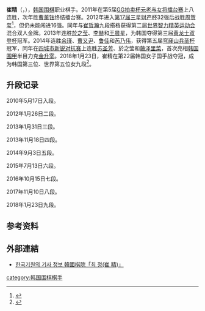 {{Infobox go player
| image = 
| 全名 = 崔精
| 英文名 = 
| 生於 = {{birth date and age|1996|10|7}}
| 出生地 = 
| 國籍 = {{KOR}}
| 入段 = 2010年
| 段位 = 九段
| 所屬 = [[韩国棋院|韩国棋院]]
}}
'''崔精'''（{{lang-ko|최정}}，{{bd|1996年|10月7日||}}），[[韩国|韩国]][[围棋|围棋]]职业棋手。2011年在第5届[[GG拍卖杯元老与女将擂台赛|GG拍卖杯元老与女将擂台赛]]上八连胜，次年胜[[曹薰铉|曹薰铉]]终结擂台赛。2012年进入[[第17届三星财产杯|第17届三星财产杯]]32强后战胜[[周贺玺|周贺玺]]<ref>{{cite web|url=http://sports.sina.com.cn/go/2016-04-06/doc-ifxqxcnr5380049.shtml|title=女子绝代双娇於之莹崔精：幸福像花儿一样|publisher=[[新浪|新浪]]|date=2016年4月6日|accessdate=2017年5月13日|archive-date=2020年5月23日|archive-url=https://web.archive.org/web/20200523060219/http://sports.sina.com.cn/go/2016-04-06/doc-ifxqxcnr5380049.shtml|dead-url=no}}</ref>，但仍未能闯进16强。同年与[[崔哲瀚|崔哲瀚]]九段搭档获得第二届[[世界智力精英运动会|世界智力精英运动会]]混合双人金牌。2013年连胜[[於之莹|於之莹]]、[[李赫|李赫]]和[[王晨星|王晨星]]，为韩国夺得第三届[[黄龙士双登杯|黄龙士双登杯]]冠军。2014年连胜[[余瑾|余瑾]]、[[曹又尹|曹又尹]]、[[鲁佳|鲁佳]]和[[芮乃伟|芮乃伟]]，获得第五届[[穹窿山兵圣杯|穹窿山兵圣杯]]冠军，同年在[[四城市新锐对抗赛|四城市新锐对抗赛]]上连胜[[苏圣芳|苏圣芳]]、於之莹和[[藤泽里菜|藤泽里菜]]，首次亮相[[韩国围甲|韩国围甲]]半目力克[[金升宰|金升宰]]。2018年1月23日，崔精在第22届韩国女子国手战夺冠，成为韩国第三位、世界第五位女九段<ref>{{cite web|url=http://sports.sina.com.cn/go/2018-01-24/doc-ifyqwiqk1076968.shtml|title=韩国女流国手战崔精首夺冠 成韩国第3位女九段|publisher=[[新浪|新浪]]|date=2018年1月24日|access-date=2018-01-24|archive-date=2020-05-23|archive-url=https://web.archive.org/web/20200523060227/http://sports.sina.com.cn/go/2018-01-24/doc-ifyqwiqk1076968.shtml|dead-url=no}}</ref>。

==升段记录==

2010年5月17日入段。

2012年1月26日二段。

2013年1月31日三段。

2013年11月18日四段。

2014年9月3日五段。

2015年7月13日六段。

2016年10月15日七段。

2017年11月10日八段。

2018年1月23日九段。

==参考资料==
{{Reflist}}

==外部連結==
*{{ko}} [https://web.archive.org/web/20151222143624/http://www.baduk.or.kr/info/player_view.asp?prpl_code=10000580 한국기원의 기사 정보 韓國棋院「최 정(崔 精)」]

{{世界围棋比赛现任冠军}}
{{韩国围棋比赛现任冠军}}

[[category:韩国围棋棋手|category:韩国围棋棋手]]